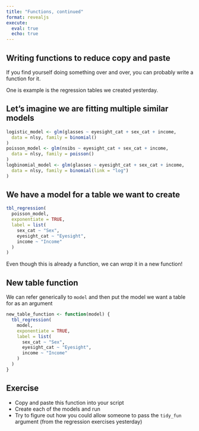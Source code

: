 ```yaml
---
title: "Functions, continued"
format: revealjs
execute: 
  eval: true
  echo: true
---
```



## Writing functions to reduce copy and paste

If you find yourself doing something over and over, you can probably write a function for it.

One is example is the regression tables we created yesterday.

## Let's imagine we are fitting multiple similar models
```r
logistic_model <- glm(glasses ~ eyesight_cat + sex_cat + income,
  data = nlsy, family = binomial()
)
poisson_model <- glm(nsibs ~ eyesight_cat + sex_cat + income,
  data = nlsy, family = poisson()
)
logbinomial_model <- glm(glasses ~ eyesight_cat + sex_cat + income,
  data = nlsy, family = binomial(link = "log")
)
```

## We have a model for a table we want to create

```r
tbl_regression(
  poisson_model,
  exponentiate = TRUE,
  label = list(
    sex_cat ~ "Sex",
    eyesight_cat ~ "Eyesight",
    income ~ "Income"
  )
)
```
Even though this is already a function, we can *wrap* it in a new function!

## New table function

We can refer generically to `model` and then put the model we want a table for as an argument
```r
new_table_function <- function(model) {
  tbl_regression(
    model,
    exponentiate = TRUE,
    label = list(
      sex_cat ~ "Sex",
      eyesight_cat ~ "Eyesight",
      income ~ "Income"
    )
  )
}
```

## Exercise

- Copy and paste this function into your script
- Create each of the models and run
- Try to figure out how you could allow someone to pass the `tidy_fun` argument (from the regression exercises yesterday)